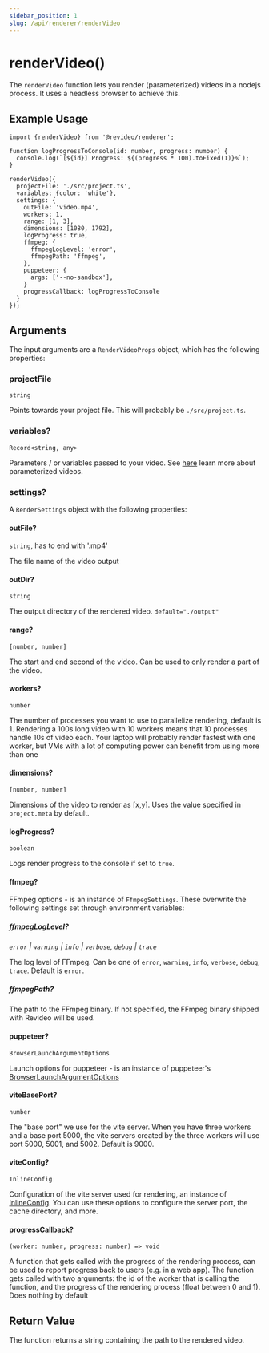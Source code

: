 ```yaml
---
sidebar_position: 1
slug: /api/renderer/renderVideo
---
```


# renderVideo()

The `renderVideo` function lets you render (parameterized) videos in a nodejs
process. It uses a headless browser to achieve this.

## Example Usage

```tsx
import {renderVideo} from '@revideo/renderer';

function logProgressToConsole(id: number, progress: number) {
  console.log(`[${id}] Progress: ${(progress * 100).toFixed(1)}%`);
}

renderVideo({
  projectFile: './src/project.ts',
  variables: {color: 'white'},
  settings: {
    outFile: 'video.mp4',
    workers: 1,
    range: [1, 3],
    dimensions: [1080, 1792],
    logProgress: true,
    ffmpeg: {
      ffmpegLogLevel: 'error',
      ffmpegPath: 'ffmpeg',
    },
    puppeteer: {
      args: ['--no-sandbox'],
    }
    progressCallback: logProgressToConsole
  }
});
```

## Arguments

The input arguments are a `RenderVideoProps` object, which has the following
properties:

### projectFile

`string`

Points towards your project file. This will probably be `./src/project.ts`.

### variables?

`Record<string, any>`

Parameters / or variables passed to your video. See [here](/parameterized-video)
learn more about parameterized videos.

### settings?

A `RenderSettings` object with the following properties:

#### outFile?

`string`, has to end with '.mp4'

The file name of the video output

#### outDir?

`string`

The output directory of the rendered video. `default="./output"`

#### range?

`[number, number]`

The start and end second of the video. Can be used to only render a part of the
video.

#### workers?

`number`

The number of processes you want to use to parallelize rendering, default is 1.
Rendering a 100s long video with 10 workers means that 10 processes handle 10s
of video each. Your laptop will probably render fastest with one worker, but VMs
with a lot of computing power can benefit from using more than one

#### dimensions?

`[number, number]`

Dimensions of the video to render as [x,y]. Uses the value specified in
`project.meta` by default.

#### logProgress?

`boolean`

Logs render progress to the console if set to `true`.

#### ffmpeg?

FFmpeg options - is an instance of `FfmpegSettings`. These overwrite the
following settings set through environment variables:

##### ffmpegLogLevel?

_`error` | `warning` | `info` | `verbose`, `debug` | `trace`_

The log level of FFmpeg. Can be one of `error`, `warning`, `info`, `verbose`,
`debug`, `trace`. Default is `error`.

##### ffmpegPath?

The path to the FFmpeg binary. If not specified, the FFmpeg binary shipped with
Revideo will be used.

#### puppeteer?

`BrowserLaunchArgumentOptions`

Launch options for puppeteer - is an instance of puppeteer's
[BrowserLaunchArgumentOptions](https://pptr.dev/api/puppeteer.browserlaunchargumentoptions/)

#### viteBasePort?

`number`

The "base port" we use for the vite server. When you have three workers and a
base port 5000, the vite servers created by the three workers will use port
5000, 5001, and 5002. Default is 9000.

#### viteConfig?

`InlineConfig`

Configuration of the vite server used for rendering, an instance of
[InlineConfig](https://vitejs.dev/guide/api-javascript#inlineconfig). You can
use these options to configure the server port, the cache directory, and more.

#### progressCallback?

`(worker: number, progress: number) => void`

A function that gets called with the progress of the rendering process, can be
used to report progress back to users (e.g. in a web app). The function gets
called with two arguments: the id of the worker that is calling the function,
and the progress of the rendering process (float between 0 and 1). Does nothing
by default

## Return Value

The function returns a string containing the path to the rendered video.
